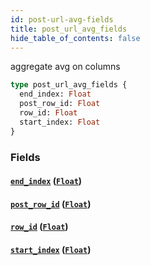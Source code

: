 ```yaml
---
id: post-url-avg-fields
title: post_url_avg_fields
hide_table_of_contents: false
---
```


aggregate avg on columns

```graphql
type post_url_avg_fields {
  end_index: Float
  post_row_id: Float
  row_id: Float
  start_index: Float
}
```

### Fields

#### [`end_index`](#) ([`Float`](/07-graphql/scalars/float))

#### [`post_row_id`](#) ([`Float`](/07-graphql/scalars/float))

#### [`row_id`](#) ([`Float`](/07-graphql/scalars/float))

#### [`start_index`](#) ([`Float`](/07-graphql/scalars/float))
